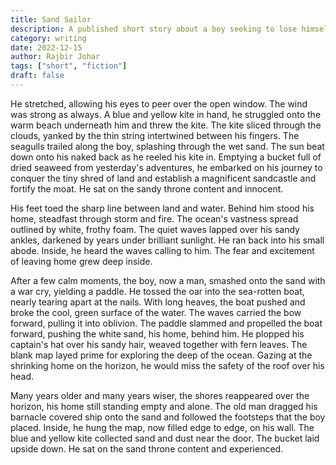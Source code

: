 ```yaml
---
title: Sand Sailor
description: A published short story about a boy seeking to lose himself through adventure and shifting between childlike wonder and experience.
category: writing
date: 2022-12-15
author: Rajbir Johar
tags: ["short", "fiction"]
draft: false
---
```


He stretched, allowing his eyes to peer over the open window. The wind was strong as always. A blue and yellow kite in hand, he struggled onto the warm beach underneath him and threw the kite. The kite sliced through the clouds, yanked by the thin string intertwined between his fingers. The seagulls trailed along the boy, splashing through the wet sand. The sun beat down onto his naked back as he reeled his kite in. Emptying a bucket full of dried seaweed from yesterday's adventures, he embarked on his journey to conquer the tiny shred of land and establish a magnificent sandcastle and fortify the moat. He sat on the sandy throne content and innocent.

His feet toed the sharp line between land and water. Behind him stood his home, steadfast through storm and fire. The ocean's vastness spread outlined by white, frothy foam. The quiet waves lapped over his sandy ankles, darkened by years under brilliant sunlight. He ran back into his small abode. Inside, he heard the waves calling to him. The fear and excitement of leaving home grew deep inside.

After a few calm moments, the boy, now a man, smashed onto the sand with a war cry, yielding a paddle. He tossed the oar into the sea-rotten boat, nearly tearing apart at the nails. With long heaves, the boat pushed and broke the cool, green surface of the water. The waves carried the bow forward, pulling it into oblivion. The paddle slammed and propelled the boat forward, pushing the white sand, his home, behind him. He plopped his captain's hat over his sandy hair, weaved together with fern leaves. The blank map layed prime for exploring the deep of the ocean. Gazing at the shrinking home on the horizon, he would miss the safety of the roof over his head.

Many years older and many years wiser, the shores reappeared over the horizon, his home still standing empty and alone. The old man dragged his barnacle covered ship onto the sand and followed the footsteps that the boy placed. Inside, he hung the map, now filled edge to edge, on his wall. The blue and yellow kite collected sand and dust near the door. The bucket laid upside down. He sat on the sand throne content and experienced.
